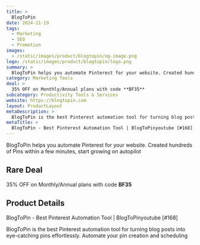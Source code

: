 ```yaml
---
title: >
  BlogToPin
date: 2024-11-19
tags:
  - Marketing
  - SEO
  - Promotion
images:
  - /static/images/product/blogtopin/og-image.png
logo: /static/images/product/blogtopin/logo.png
summary: >
  BlogToPin helps you automate Pinterest for your website. Created hundreds of Pins within a few minutes, start growing on autopilot
category: Marketing Tools
deal: >
  35% OFF on Monthly/Annual plans with code **BF35**
subcategory: Productivity Tools & Services
website: https://blogtopin.com
layout: ProductLayout
metaDescription: >
  BlogToPin is the best Pinterest automation tool for turning blog posts into eye-catching pins effortlessly. Automate your pin creation and scheduling
metaTitle: >
  BlogToPin - Best Pinterest Automation Tool | BlogToPinyoutube [#168]
---
```

BlogToPin helps you automate Pinterest for your website. Created hundreds of Pins within a few minutes, start growing on autopilot

## Rare Deal

35% OFF on Monthly/Annual plans with code **BF35**
## Product Details
BlogToPin - Best Pinterest Automation Tool | BlogToPinyoutube [#168]

BlogToPin is the best Pinterest automation tool for turning blog posts into eye-catching pins effortlessly. Automate your pin creation and scheduling
